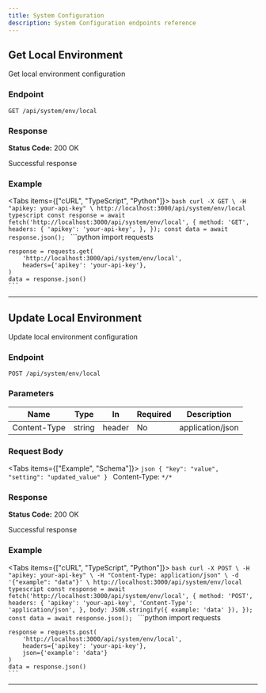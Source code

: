 ```yaml
---
title: System Configuration
description: System Configuration endpoints reference
---
```



## Get Local Environment

Get local environment configuration

### Endpoint

```
GET /api/system/env/local
```

### Response

**Status Code:** 200 OK

Successful response

### Example

<Tabs items={["cURL", "TypeScript", "Python"]}>
  <Tab value="cURL">
    ```bash
    curl -X GET \
      -H "apikey: your-api-key" \
      http://localhost:3000/api/system/env/local
    ```
  </Tab>
  <Tab value="TypeScript">
    ```typescript
    const response = await fetch('http://localhost:3000/api/system/env/local', {
      method: 'GET',
      headers: {
        'apikey': 'your-api-key',
      },
    });
    const data = await response.json();
    ```
  </Tab>
  <Tab value="Python">
    ```python
    import requests

    response = requests.get(
        'http://localhost:3000/api/system/env/local',
        headers={'apikey': 'your-api-key'},
    )
    data = response.json()
    ```
  </Tab>
</Tabs>

---

## Update Local Environment

Update local environment configuration

### Endpoint

```
POST /api/system/env/local
```

### Parameters

| Name | Type | In | Required | Description |
|------|------|-----|----------|-------------|
| Content-Type | string | header | No | application/json |

### Request Body

<Tabs items={["Example", "Schema"]}>
  <Tab value="Example">
    ```json
    {
      "key": "value",
      "setting": "updated_value"
    }
    ```
  </Tab>
  <Tab value="Schema">
    Content-Type: `*/*`
  </Tab>
</Tabs>

### Response

**Status Code:** 200 OK

Successful response

### Example

<Tabs items={["cURL", "TypeScript", "Python"]}>
  <Tab value="cURL">
    ```bash
    curl -X POST \
      -H "apikey: your-api-key" \
      -H "Content-Type: application/json" \
      -d '{"example": "data"}' \
      http://localhost:3000/api/system/env/local
    ```
  </Tab>
  <Tab value="TypeScript">
    ```typescript
    const response = await fetch('http://localhost:3000/api/system/env/local', {
      method: 'POST',
      headers: {
        'apikey': 'your-api-key',
        'Content-Type': 'application/json',
      },
      body: JSON.stringify({ example: 'data' }),
    });
    const data = await response.json();
    ```
  </Tab>
  <Tab value="Python">
    ```python
    import requests

    response = requests.post(
        'http://localhost:3000/api/system/env/local',
        headers={'apikey': 'your-api-key'},
        json={'example': 'data'}
    )
    data = response.json()
    ```
  </Tab>
</Tabs>

---

